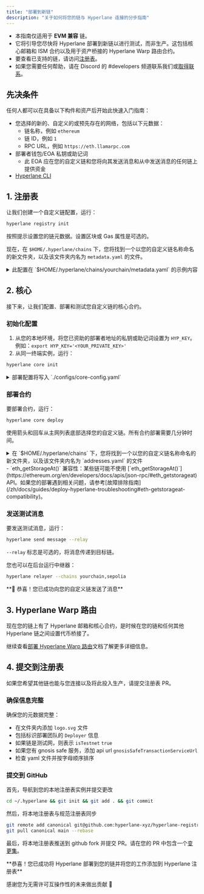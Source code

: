 ```yaml
---
title: "部署到新链"
description: "关于如何将您的链与 Hyperlane 连接的分步指南"
---
```


<Note>

- 本指南仅适用于 **EVM 兼容** 链。
- 它将引导您尽快将 Hyperlane 部署到新链以进行测试，而非生产。这包括核心邮箱和 ISM 合约以及用于资产桥接的 Hyperlane Warp 路由合约。
- 要查看已支持的链，请访问[注册表](https://github.com/hyperlane-xyz/hyperlane-registry/tree/main/chains)。
- 如果您需要任何帮助，请在 Discord 的 #developers 频道联系我们或[取得联系](https://forms.gle/KyRTaWvo4XNmNvrq6)。

</Note>

## 先决条件

任何人都可以在具备以下构件和资产后开始此快速入门指南：

- 您选择的新的、自定义的或预先存在的网络，包括以下元数据：
  - 链名称，例如 `ethereum`
  - 链 ID，例如 `1`
  - RPC URL，例如 `https://eth.llamarpc.com`
- 部署者钱包/EOA 私钥或助记词
  - 此 EOA 应在您的自定义链和您将向其发送消息和从中发送消息的任何链上提供资金
- [Hyperlane CLI](/zh/docs/reference/developer-tools/cli)

## 1. 注册表

让我们创建一个自定义链配置，运行：

```bash
hyperlane registry init
```

按照提示设置您的链元数据。设置区块或 Gas 属性是可选的。

现在，在 `$HOME/.hyperlane/chains` 下，您将找到一个以您的自定义链名称命名的新文件夹，以及该文件夹内名为 `metadata.yaml` 的文件。

<details> 
  <summary>
    此配置在 `$HOME/.hyperlane/chains/yourchain/metadata.yaml` 的示例内容
  </summary>

```yaml
# yaml-language-server: $schema=../schema.json
# 您的自定义链的元数据

blockExplorers:
  - apiUrl: https://explorer.yourchain.com/api
    apiKey: XXXX # 有助于避免合约验证 API 的速率限制
    family: etherscan #您使用的浏览器，也支持 routescan 或 blockscout
    name: Chainscan
    url: https://explorer.yourchain.com
blocks:
  confirmations: 1
  estimateBlockTime: 1
  reorgPeriod: 0
chainId: 171717
displayName: Chain Name
domainId: 171717
isTestnet: true # 可选
name: yourchain
nativeToken:
  name: Ether
  symbol: ETH
  decimals: 18
protocol: ethereum
rpcUrls:
  - http: https://hyper-lane-docs.rpc.caldera.xyz/http
```

</details>

## 2. 核心

接下来，让我们配置、部署和测试您自定义链的核心合约。

### 初始化配置

1. 从您的本地环境，将您已资助的部署者地址的私钥或助记词设置为 `HYP_KEY`。例如：`export HYP_KEY='<YOUR_PRIVATE_KEY>'`
2. 从同一终端实例，运行：

```bash
hyperlane core init
```

<details>
  <summary>
    部署配置将写入 `./configs/core-config.yaml`
  </summary>

```yaml
# 拥有和管理已部署合约的地址。此账户具有管理员权限。
owner: "0x16F4898F47c085C41d7Cc6b1dc72B91EA617dcBb"

# 默认跨链安全模块 (ISM) 配置。
defaultIsm:
  #`type`: 指定 ISM 的类型。这里，它使用受信任的中继器 ism。
  type: trustedRelayerIsm
  #`relayer`: 负责处理跨链消息的中继器地址。
  relayer: "0x16F4898F47c085C41d7Cc6b1dc72B91EA617dcBb"

defaultHook:
  # 指定使用默克尔树的钩子配置。
  type: merkleTreeHook

requiredHook:
  # 负责管理钩子配置的所有者地址。
  owner: "0x16F4898F47c085C41d7Cc6b1dc72B91EA617dcBb"
  # 钩子的类型。这个应用协议费用机制。
  type: protocolFee
  # 接收协议费用的地址。
  beneficiary: "0x16F4898F47c085C41d7Cc6b1dc72B91EA617dcBb"
  # 协议允许的最大费用，以 wei 为单位。
  maxProtocolFee: "100000000000000000"
  # 协议收取的当前费用，为测试目的设置为 0。
  protocolFee: "0"
```

</details>

### 部署合约

要部署合约，运行：

```bash
hyperlane core deploy
```

使用箭头和回车从主网列表底部选择您的自定义链。所有合约部署需要几分钟时间。

<details>
  <summary>
    在 `$HOME/.hyperlane/chains` 下，您将找到一个以您的自定义链名称命名的新文件夹，以及该文件夹内名为 `addresses.yaml` 的文件
  </summary>

```yaml
staticMerkleRootMultisigIsmFactory: "0x6906cb4741d3E2322E9f9aA645DfC8AB6F122c47"
staticMessageIdMultisigIsmFactory: "0x3CE97a32d9C8294691cBd2baC09B078EDa75c429"
staticAggregationIsmFactory: "0x81f969fDBF48278Ce09685Ce48e03388B6785aF4"
staticAggregationHookFactory: "0x3d864A3c25F61E3c3A7d02e980453A6E1f0a92A6"
domainRoutingIsmFactory: "0xC4c01f7B03f0fFa77A0265C600dEF7Ad28BCa5A2"
proxyAdmin: "0xABb7175d5F123172E7B7Fa467CC9fE4C2FEdb942"
mailbox: "0x5F58d75A9caDE4e2b191313223978dF049f93b81"
interchainAccountRouter: "0x43c0745b0dE9Cb780816a24ddE63d79Ca99B5dE8"
interchainAccountIsm: "0x9C96dC8f4257413225d6B5C47d1afbafc39B269F"
validatorAnnounce: "0xE3bd39BF92DB385dE6313D6070b035bD934378CB"
testRecipient: "0xa58462b1943Be1469Ed58db690C78583BA34Fd2E"
```

</details>

<Warning>
  - `eth_getStorageAt()` 兼容性：某些链可能不使用 [`eth_getStorageAt()`](https://ethereum.org/en/developers/docs/apis/json-rpc/#eth_getstorageat) API。如果您的部署遇到相关问题，请参考[故障排除指南](/zh/docs/guides/deploy-hyperlane-troubleshooting#eth-getstorageat-compatibility)。
</Warning>

### 发送测试消息

要发送测试消息，运行：

```bash
hyperlane send message --relay
```

`--relay` 标志是可选的，将消息传递到目标链。

您也可以在后台运行中继器：

```bash
hyperlane relayer --chains yourchain,sepolia
```

<Check>
  **🎉 恭喜！您已成功向您的自定义链发送了消息**
</Check>

## 3. Hyperlane Warp 路由

现在您的链上有了 Hyperlane 邮箱和核心合约，是时候在您的链和任何其他 Hyperlane 链之间设置代币桥接了。

继续查看[部署 Hyperlane Warp 路由](/zh/docs/guides/quickstart/deploy-warp-route)文档了解更多详细信息。

## 4. 提交到注册表

如果您希望其他链也能与您连接以及将此投入生产，请提交注册表 PR。

### 确保信息完整

确保您的元数据完整：

- 在文件夹内添加 `logo.svg` 文件
- 包括标识部署团队的 `Deployer` 信息
- 如果链是测试网，则表示 `isTestnet` `true`
- 如果您有 gnosis safe 服务，添加 api url `gnosisSafeTransactionServiceUrl`
- 检查 yaml 文件并按字母顺序排序

### 提交到 GitHub

首先，导航到您的本地注册表实例并提交更改

```bash
cd ~/.hyperlane && git init && git add . && git commit
```

然后，将本地注册表与规范注册表同步

```bash
git remote add canonical git@github.com:hyperlane-xyz/hyperlane-registry.git
git pull canonical main --rebase
```

最后，将本地注册表推送到 github fork 并提交 PR。请在您的 PR 中包含一个[变更集](https://github.com/changesets/changesets/blob/main/docs/adding-a-changeset.md)。

<Check>
**恭喜！您已成功将 Hyperlane 部署到您的链并将您的工作添加到 Hyperlane 注册表**

感谢您为无需许可互操作性的未来做出贡献 🫡

</Check>